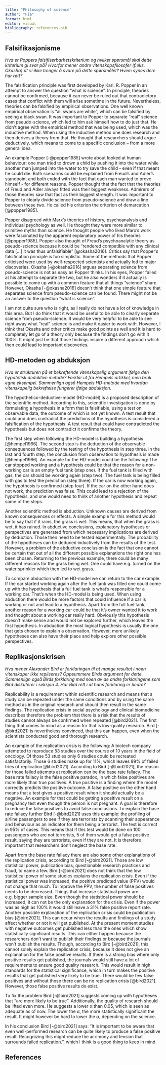 ```yaml
---
title: "Philosophy of science"
author: "Pia"
format: html
editor: visual
bibliography: references.bib
---
```


## Falsifikasjonisme

*Hva er Poppers falsifiserbarhetskriterium og hvilket spørsmål skal dette kriterium gi svar på? Hvorfor mener andre vitenskapsfilosofer (f.eks. Okasha) at vi ikke trenger å svare på dette spørsmålet? Hvem synes dere har rett?*

The falsification principle was first developed by Karl. R. Popper in an attempt to answer the question "what is science". In principle, theories cannot be confirmed, because it can never be ruled out that contradictory cases that conflict with them will arise sometime in the future. Nevertheless, theories can be falsified by empirical observations. One well known empirical observation is "all swans are white", which can be falsified by seeing a black swan. It was important to Popper to separate "real" science from pseudo-science, which led to him ask himself how to do just that. He didn't agree with the empirical method that was being used, which was the inductive method. When using the inductive method one does research and then derives a theory from that. He thought that researchers should argue deductively, which means to come to a specific conclusion -- from a more general idea.

An example Popper [-@popper1985] wrote about looked at human behaviour: one man tried to drown a child by pushing it into the water while another man jumped into the water to try save the child - even if that meant he could die. Both scenarios could be explained from Freud's and Adler's standpoint and both ended with the fact that each man wanted to prove himself - for different reasons. Popper thought that the fact that the theories of Freud and Adler always fitted was their biggest weakness. Admirers of those theories saw that fact as their biggest strength. It was important to Popper to clearly divide science from pseudo-science and draw a line between these two. He called his criterion the criterion of demarcation [@popper1985].

Popper disagreed with Marx's theories of history, psychoanalysis and individual psychology as well. He thought they were more similar to primitive myths than science. He thought people who liked Marx's work were fascinated by the apparent explanatory power of his theories [@popper1985]. Popper also thought of Freud's psychoanalytic theory as pseudo-science because it could be "rendered compatible with any clinical data \[...\] it was thus unfalsifiable" [@okasha2016]. Critics say that Popper's falsification principle is too simplistic. Some of the methods that Popper criticised were used by well-respected scientists and actually led to major discoveries. Okasha [-@okasha2016] argues separating science from pseudo-science is not as easy as Popper thinks. In his eyes, Popper failed at his attempt to separate the two, but he also wonders if it actually is possible to come up with a common feature that all things "science" share. However, Okasha [-@okasha2016] doesn't think that one simple feature that separates science from pseudo-science can be found. There might not be an answer to the question "what is science".

I am not quite sure who is right, as I really do not have a lot of knowledge in this area. But I do think that it would be useful to be able to clearly separate science from pseudo-science. It would be very helpful to be able to see right away what "real" science is and make it easier to work with. However, I think that Okasha and other critics make good points as well and it is hard to completely let go of a theory only because the findings don't go with it 100%. It might just be that those findings inspire a different approach which then could lead to important discoveries.

## HD-metoden og abduksjon

*Hva er strukturen på et bekreftende vitenskapelig argument ifølge den hypotetisk deduktive metode? Forklar ut fra Hempels artikkel, men bruk egne eksempel. Sammenlign også Hempels HD-metode med hvordan vitenskapelig bekreftelse fungerer ifølge abduksjon.*

The hypothetico-deductive-model (HD-model) is a proposed description of the scientific method. According to this, scientific investigation is done by formulating a hypothesis in a form that is falsifiable, using a test on observable data, the outcome of which is not yet known. A test result that could and does contradict the predictions of the hypothesis is considered a falsification of the hypothesis. A test result that could have contradicted the hypothesis but does not contradict it confirms the theory.

The first step when following the HD-model is building a hypothesis [@hempel1966]. The second step is the deduction of the observable consequences followed by the testing of the hypothesis in step three. In the last and fourth step, the conclusion from observation to hypothesis is made [@hempel1966]. An example for the HD-model could be the following: The car stopped working and a hypothesis could be that the reason for a non-working car is an empty fuel tank (step one). If the fuel tank is filled with gas, the car should be working again (step two). The fuel tank is being filled with gas to test the prediction (step three). If the car is now working again, the hypothesis is confirmed (step four). If the car on the other hand does not work, the prediction was false. This could lead to a rejection of the hypothesis, and one would need to think of another hypothesis and repeat some of the steps.

Another scientific method is abduction. Unknown causes are derived from known consequences or effects. A simple example for this method would be to say that if it rains, the grass is wet. This means, that when the grass is wet, it has rained. In abductive conclusions, explanatory hypotheses or perspectives are generated from which necessary implications are derived by deduction. Those then need to be tested experimentally. The probability of the hypotheses can be deduced inductively from the results of the test. However, a problem of the abductive conclusion is the fact that one cannot be certain that out of all the different possible explanations the right one has been chosen. Returning to the previous example, there could be many different reasons for the grass being wet. One could have e.g. turned on the water sprinkler which then led to wet grass.

To compare abduction with the HD-model we can return to the car example. If the car started working again after the fuel tank was filled one could come up with the hypothesis that a full fuel tank is what's responsible for a working car. That's when the HD-model is being used. When using abduction there would be more factors that could influence if a car is working or not and lead to a hypothesis. Apart from the full fuel tank, another reason for a working car could be that it's owner wanted it to work and thought about a working car really hard. Obviously this hypothesis doesn't make sense and would not be explored further, which leaves the first hypothesis. In abduction the most logical hypothesis is usually the one that gets chosen to explain a observation. However, more unlikely hypotheses can also have their place and help explore other possible perspectives.

## Replikasjonskrisen

*Hva mener Alexander Bird er forklaringen til at mange resultat i noen vitenskaper ikke repliseres? Oppsummere Birds argument for dette. Sammenlign også Birds forklaring med noen av de andre forklaringene som Bird diskuterer i seksjon 4. Har Bird rett i at hans forklaring er bedre?*

Replicability is a requirement within scientific research and means that a study can be repeated under the same conditions and by using the same method as in the original research and should then result in the same findings. The replication crisis in social psychology and clinical biomedicine describes therefore the problem that there is a risk that the results of studies cannot always be confirmed when repeated [@bird2021]. The first thing that comes to mind as a reason for that is low-quality research. Bird [-@bird2021] is nevertheless convinced, that this can happen, even when the scientists conducted good and thorough research.

An example of the replication crisis is the following: A biotech company attempted to reproduce 53 studies over the course of 10 years in the field of oncology. Of those 53 studies only 6 studies could be recreated satisfactorily. Those 6 studies make up for 11%, which leaves 89% of failed tries of replication [@bird2021]. According to Bird [-@bird2021], the reason for those failed attempts at replication can be the base rate fallacy. The base rate fallacy is the false positive paradox, in which false positives are more likely than true positives. A true positive is a finding where the model correctly predicts the positive outcome. A false positive on the other hand means that a test gives a positive result when it should actually be a negative. An example for that could be getting a positive result on a pregnancy test even though the person is not pregnant. A goal is therefore to reduce the false positives to avoid false conclusions. To explain the base rate fallacy further Bird [-@bird2021] uses this example: the profiling of airline passengers to see if they are terrorists by scanning their appearance and behaviour as an indicator for them being a terrorist. The test is correct in 95% of cases. This means that if this test would be done on 100 passengers who are not terrorists, 5 of them would get a false positive result, saying they are terrorists, even if they are not. It is therefore important that researchers don't neglect the base rate.

Apart from the base rate fallacy there are also some other explanations of the replication crisis, according to Bird [-@bird2021]. Those are low statistical power, publication bias, questionable research practices and fraud, to name a few. Bird [-@bird2021] does not think that the low statistical power of some studies explains the replication crisis. Even if the statistical power was increased, the positive predicted value (PPV) would not change that much. To improve the PPV, the number of false positives needs to be decreased. Things that increase statistical power are e.g. bigger sample size. Even though the statistical power should be increased, it can not be the only explanation for the crisis. Even if the power was as high as 100% it would still leave a 31% false positive report rate. Another possible explanation of the replication crisis could be publication bias [@bird2021]. This can occur when the results and findings of a study affect whether or not it will get published. At the present moment studies with negative outcomes get published less than the ones which show statistically significant results. This can either happen because the researchers don't want to publish their findings or because the journals won't publish the results. Though, according to Bird [-@bird2021], this cannot solely explain the replication crisis, because it does not give an explanation for the false positive results. If there is a strong bias where only positive results get published, the journals would still have a lot of requirements to ensure good quality research. This would result in high standards for the statistical significance, which in turn makes the positive results that get published very likely to be true. There would be few false positives and without those there can be no replication crisis [@bird2021]. However, those false positive results do exist.

To fix the problem Bird [-@bird2021] suggests coming up with hypotheses that "are more likely to be true". Additionally, the quality of research should be lifted even more. He suggests a lower α than 0.05, which is seen as adequate as of now. The lower the α, the more statistically significant the result. It might however be hard to lower the α, depending on the science.

In his conclusion Bird [-@bird2021] says: "It is important to be aware that even well-performed research can be quite likely to produce a false positive result. Recognizing this might reduce the acrimony and tension that surrounds failed replication.", which I think is a good thing to keep in mind.

## References
